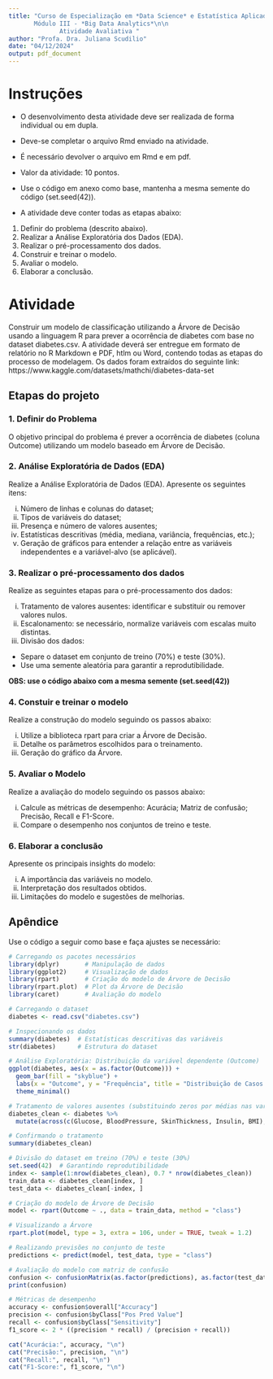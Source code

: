 ---
title: "Curso de Especialização em *Data Science* e Estatística Aplicada\n
       Módulo III - *Big Data Analytics*\n\n 
              Atividade Avaliativa "
author: "Profa. Dra. Juliana Scudilio"    
date: "04/12/2024"
output: pdf_document
---

# Instruções

- O desenvolvimento desta atividade deve ser realizada de forma individual ou em dupla.

- Deve-se completar o arquivo Rmd enviado na atividade.

- É necessário devolver o arquivo em Rmd e em pdf.

- Valor da atividade: 10 pontos.

- Use o código em anexo como base, mantenha a mesma semente do código (set.seed(42)).

- A atividade deve conter todas as etapas abaixo:

1. Definir do problema (descrito abaixo).
2. Realizar a Análise Exploratória dos Dados (EDA).
3. Realizar o pré-processamento dos dados.
4. Construir e treinar o modelo.
5. Avaliar o modelo.
6. Elaborar a conclusão.


# Atividade

Construir um modelo de classificação utilizando a Árvore de Decisão usando a linguagem R para prever a ocorrência de diabetes com base no dataset diabetes.csv. A atividade deverá ser entregue em formato de relatório no R Markdown e PDF, htlm ou Word, contendo todas as etapas do processo de modelagem. Os dados foram extraídos do seguinte link: https://www.kaggle.com/datasets/mathchi/diabetes-data-set


## Etapas do projeto

### 1. Definir do Problema

O objetivo principal do problema é prever a ocorrência de diabetes (coluna Outcome) utilizando um modelo baseado em Árvore de Decisão.


### 2. Análise Exploratória de Dados (EDA)

Realize a Análise Exploratória de Dados (EDA). Apresente os seguintes itens:

(i) Número de linhas e colunas do dataset;
(ii) Tipos de variáveis do dataset;
(iii) Presença e número de valores ausentes;
(iv) Estatísticas descritivas (média, mediana, variância, frequências, etc.);
(v) Geração de gráficos para entender a relação entre as variáveis independentes e a variável-alvo (se aplicável).


### 3. Realizar o pré-processamento dos dados

Realize as seguintes etapas para o pré-processamento dos dados:

(i) Tratamento de valores ausentes: identificar e substituir ou remover valores nulos.
(ii) Escalonamento: se necessário, normalize variáveis com escalas muito distintas.
(iii) Divisão dos dados:
- Separe o dataset em conjunto de treino (70%) e teste (30%).
- Use uma semente aleatória para garantir a reprodutibilidade.

**OBS: use o código abaixo com a mesma semente (set.seed(42))**

### 4. Constuir e treinar o modelo
  
Realize a construção do modelo seguindo os passos abaixo:

(i) Utilize a biblioteca rpart para criar a Árvore de Decisão.
(ii) Detalhe os parâmetros escolhidos para o treinamento.
(iii) Geração do gráfico da Árvore.


### 5. Avaliar o Modelo

Realize a avaliação do modelo seguindo os passos abaixo:

(i) Calcule as métricas de desempenho: Acurácia; Matriz de confusão; Precisão, Recall e F1-Score.
(ii) Compare o desempenho nos conjuntos de treino e teste.

### 6. Elaborar a conclusão
    
Apresente os principais insights do modelo:

(i) A importância das variáveis no modelo.
(ii) Interpretação dos resultados obtidos.
(ii) Limitações do modelo e sugestões de melhorias.

## Apêndice 

Use o código a seguir como base e faça ajustes se necessário:

```{r , eval=F}
# Carregando os pacotes necessários
library(dplyr)       # Manipulação de dados
library(ggplot2)     # Visualização de dados
library(rpart)       # Criação do modelo de Árvore de Decisão
library(rpart.plot)  # Plot da Árvore de Decisão
library(caret)       # Avaliação do modelo

# Carregando o dataset
diabetes <- read.csv("diabetes.csv")

# Inspecionando os dados
summary(diabetes)  # Estatísticas descritivas das variáveis
str(diabetes)      # Estrutura do dataset

# Análise Exploratória: Distribuição da variável dependente (Outcome)
ggplot(diabetes, aes(x = as.factor(Outcome))) +
  geom_bar(fill = "skyblue") +
  labs(x = "Outcome", y = "Frequência", title = "Distribuição de Casos de Diabetes") +
  theme_minimal()

# Tratamento de valores ausentes (substituindo zeros por médias nas variáveis contínuas)
diabetes_clean <- diabetes %>%
  mutate(across(c(Glucose, BloodPressure, SkinThickness, Insulin, BMI), ~ ifelse(. == 0, mean(., na.rm = TRUE), .)))

# Confirmando o tratamento
summary(diabetes_clean)

# Divisão do dataset em treino (70%) e teste (30%)
set.seed(42)  # Garantindo reprodutibilidade
index <- sample(1:nrow(diabetes_clean), 0.7 * nrow(diabetes_clean))
train_data <- diabetes_clean[index, ]
test_data <- diabetes_clean[-index, ]

# Criação do modelo de Árvore de Decisão
model <- rpart(Outcome ~ ., data = train_data, method = "class")

# Visualizando a Árvore
rpart.plot(model, type = 3, extra = 106, under = TRUE, tweak = 1.2)

# Realizando previsões no conjunto de teste
predictions <- predict(model, test_data, type = "class")

# Avaliação do modelo com matriz de confusão
confusion <- confusionMatrix(as.factor(predictions), as.factor(test_data$Outcome))
print(confusion)

# Métricas de desempenho
accuracy <- confusion$overall["Accuracy"]
precision <- confusion$byClass["Pos Pred Value"]
recall <- confusion$byClass["Sensitivity"]
f1_score <- 2 * ((precision * recall) / (precision + recall))

cat("Acurácia:", accuracy, "\n")
cat("Precisão:", precision, "\n")
cat("Recall:", recall, "\n")
cat("F1-Score:", f1_score, "\n")

```
